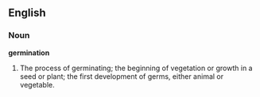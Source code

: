 ==English==

===Noun===

'''germination'''

#The process of germinating; the beginning of vegetation or growth in a seed or plant; the first development of germs, either animal or vegetable.